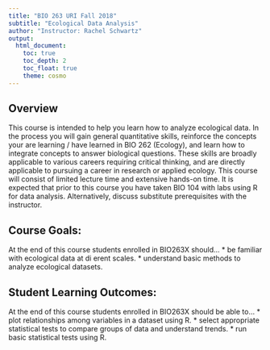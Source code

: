 ```yaml
---
title: "BIO 263 URI Fall 2018"
subtitle: "Ecological Data Analysis"
author: "Instructor: Rachel Schwartz"
output: 
  html_document:
    toc: true
    toc_depth: 2
    toc_float: true
    theme: cosmo
---
```

## Overview

This course is intended to help you learn how to analyze ecological data. In the process you will gain general quantitative skills, reinforce the concepts your are learning / have learned in BIO 262 (Ecology), and learn how to integrate concepts to answer biological questions. These skills are broadly applicable to various careers requiring critical thinking, and are directly applicable to pursuing a career in research or applied ecology. This course will consist of limited lecture time and extensive hands-on time. It is expected that prior to this course you have taken BIO 104 with labs using R for data analysis. Alternatively, discuss substitute prerequisites with the instructor.

## Course Goals:
At the end of this course students enrolled in BIO263X should... 
* be familiar with ecological data at di erent scales.
* understand basic methods to analyze ecological datasets.

## Student Learning Outcomes:
At the end of this course students enrolled in BIO263X should be able to...
* plot relationships among variables in a dataset using R.
* select appropriate statistical tests to compare groups of data and understand trends. 
* run basic statistical tests using R.